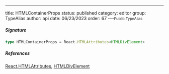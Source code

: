 ---
title: HTMLContainerProps
status: published
category: editor
group: TypeAlias
author: api
date: 06/23/2023
order: 67
---<Small>Public TypeAlias</Small>




##### Signature


```ts
type HTMLContainerProps = React.HTMLAttributes<HTMLDivElement>
```

##### References

[React.HTMLAttributes](/gen/@types/react-React-HTMLAttributes-interface), [HTMLDivElement](/gen/HTMLDivElement-interface)

